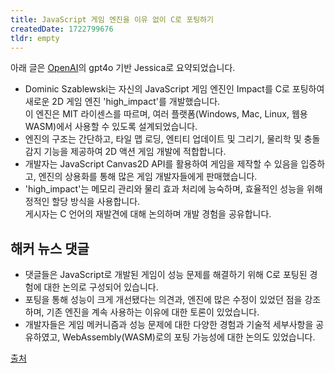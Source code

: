 ```yaml
---
title: JavaScript 게임 엔진을 이유 없이 C로 포팅하기
createdDate: 1722799676
tldr: empty
---
```

아래 글은 [OpenAI](https://openai.com)의 gpt4o 기반 Jessica로 요약되었습니다.


- Dominic Szablewski는 자신의 JavaScript 게임 엔진인 Impact를 C로 포팅하여 새로운 2D 게임 엔진 'high_impact'를 개발했습니다.\
이 엔진은 MIT 라이센스를 따르며, 여러 플랫폼(Windows, Mac, Linux, 웹용 WASM)에서 사용할 수 있도록 설계되었습니다.
- 엔진의 구조는 간단하고, 타일 맵 로딩, 엔티티 업데이트 및 그리기, 물리학 및 충돌 감지 기능을 제공하여 2D 액션 게임 개발에 적합합니다.
- 개발자는 JavaScript Canvas2D API를 활용하여 게임을 제작할 수 있음을 입증하고, 엔진의 상용화를 통해 많은 게임 개발자들에게 판매했습니다.
- 'high_impact'는 메모리 관리와 물리 효과 처리에 능숙하며, 효율적인 성능을 위해 정적인 할당 방식을 사용합니다.\
게시자는 C 언어의 재발견에 대해 논의하며 개발 경험을 공유합니다.

## 해커 뉴스 댓글
- 댓글들은 JavaScript로 개발된 게임이 성능 문제를 해결하기 위해 C로 포팅된 경험에 대한 논의로 구성되어 있습니다.
- 포팅을 통해 성능이 크게 개선됐다는 의견과, 엔진에 많은 수정이 있었던 점을 강조하며, 기존 엔진을 계속 사용하는 이유에 대한 토론이 있었습니다.
- 개발자들은 게임 메커니즘과 성능 문제에 대한 다양한 경험과 기술적 세부사항을 공유하였고, WebAssembly(WASM)로의 포팅 가능성에 대한 논의도 있었습니다.

[출처](https://news.ycombinator.com/item?id=41154135)
